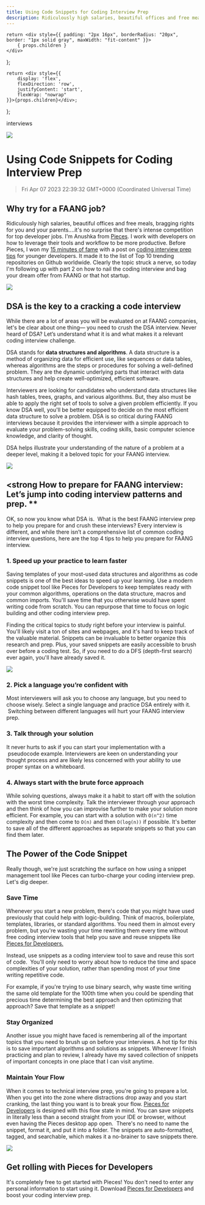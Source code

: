 ```yaml
---
title: Using Code Snippets for Coding Interview Prep
description: Ridiculously high salaries, beautiful offices and free meals, bragging rights for you and your parents - it's no surprise that there's intense competition for top developer jobs.
---
```


    return <div style={{ padding: "2px 16px", borderRadius: "20px", border: "1px solid gray", maxWidth: "fit-content" }}>
        { props.children }
    </div>
};

    return <div style={{
        display: 'flex',
        flexDirection: 'row',
        justifyContent: 'start',
        flexWrap: "nowrap"
    }}>{props.children}</div>;

};

<link rel="canonical" href="https://code.pieces.app/blog/code-snippets-coding-interview-prep" />
<Tag>interviews</Tag>

![](https://uploads-ssl.webflow.com/6143afec68f555387049efb3/62f2c60963e6b5803d3f9e27_snippetizing-interviews.jpg)
# Using Code Snippets for Coding Interview Prep
> Fri Apr 07 2023 22:39:32 GMT+0000 (Coordinated Universal Time)

## Why try for a FAANG job?
Ridiculously high salaries, beautiful offices and free meals, bragging rights for you and your parents....it's no surprise that there's intense competition for top developer jobs.
I'm Anushka from <a href="http://code.pieces.app/" target="_blank">Pieces</a>. I work with developers on how to leverage their tools and workflow to be more productive. Before Pieces, I won my <a href="https://www.google.com/url?q=https://grammarist.com/phrase/fifteen-minutes-of-fame/&sa=D&source=docs&ust=1680907227850824&usg=AOvVaw07pbuN6ww1uEhFueR9plV9" target="_blank">15 minutes of fame</a> with a post on <a href="https://github.com/anushka23g/Complete-Placement-Preparation" target="_blank">coding interview prep tips</a> for younger developers. It made it to the list of Top 10 trending repositories on Github worldwide.
Clearly the topic struck a nerve, so today I'm following up with part 2 on how to nail the coding interview and bag your dream offer from FAANG or that hot startup.

![](https://uploads-ssl.webflow.com/6143afec68f555387049efb3/61bcd401274a7c7b4e5fb6e8_Faang-01.jpg)

## DSA is the key to a cracking a code interview
While there are a lot of areas you will be evaluated on at FAANG companies, let's be clear about one thing— you need to crush the DSA interview. Never heard of DSA? Let’s understand what it is and what makes it a relevant coding interview challenge.

DSA stands for **data structures and algorithms**. A data structure is a method of organizing data for efficient use, like sequences or data tables, whereas algorithms are the steps or procedures for solving a well-defined problem. They are the dynamic underlying parts that interact with data structures and help create well-optimized, efficient software.

Interviewers are looking for candidates who understand data structures like hash tables, trees, graphs, and various algorithms. But, they also must be able to apply the right set of tools to solve a given problem efficiently. If you know DSA well, you'll be better equipped to decide on the most efficient data structure to solve a problem.
DSA is so critical during FAANG interviews because it provides the interviewer with a simple approach to evaluate your problem-solving skills, coding skills, basic computer science knowledge, and clarity of thought.

DSA helps illustrate your understanding of the nature of a problem at a deeper level, making it a beloved topic for your FAANG interview.

![](https://uploads-ssl.webflow.com/6143afec68f555387049efb3/61bcd43bf52881008af5e5bf_AboutUsFooter%20(1)-01.jpg)

## <strong How to prepare for FAANG interview: Let’s jump into coding interview patterns and prep. **

OK, so now you know what DSA is. &nbsp;What is the best FAANG interview prep to help you prepare for and crush these interviews? Every interview is different, and while there isn’t a comprehensive list of common coding interview questions, here are the top 4 tips to help you prepare for FAANG interview.

### 1. Speed up your practice to learn faster

Saving templates of your most-used data structures and algorithms as code snippets is one of the best ideas to speed up your learning. Use a modern code snippet tool like Pieces for Developers to keep templates ready with your common algorithms, operations on the data structure, macros and common imports. You'll save time that you otherwise would have spent writing code from scratch. You can repurpose that time to focus on logic building and other coding interview prep.

Finding the critical topics to study right before your interview is painful. You'll likely visit a ton of sites and webpages, and it's hard to keep track of the valuable material. Snippets can be invaluable to better organize this research and prep. Plus, your saved snippets are easily accessible to brush over before a coding test. So, if you need to do a DFS (depth-first search) ever again, you'll have already saved it.

![](https://uploads-ssl.webflow.com/6143afec68f555387049efb3/61bcd4b6b8ac59d762cae8f2_DFS.gif)

### 2. Pick a language you’re confident with
Most interviewers will ask you to choose any language, but you need to choose wisely. Select a single language and practice DSA entirely with it. &nbsp;Switching between different languages will hurt your FAANG interview prep.

### 3. Talk through your solution

It never hurts to ask if you can start your implementation with a &nbsp;pseudocode example. Interviewers are keen on understanding your thought process and are likely less concerned with your ability to use proper syntax on a whiteboard.

### 4. Always start with the brute force approach
While solving questions, always make it a habit to start off with the solution with the worst time complexity. Talk the interviewer through your approach and then think of how you can improvise further to make your solution more efficient. For example, you can start with a solution with ```O(n^2)``` time complexity and then come to ```O(n)``` and then ```O(log(n))``` if possible. It's better to save all of the different approaches as separate snippets so that you can find them later.

## The Power of the Code Snippet
Really though, we're just scratching the surface on how using a snippet management tool like Pieces can turbo-charge your coding interview prep. Let's dig deeper.

### Save Time
Whenever you start a new problem, there's code that you might have used previously that could help with logic-building. Think of macros, boilerplate, templates, libraries, or standard algorithms. You need them in almost every problem, but you're wasting your time rewriting them every time without free coding interview tools that help you save and reuse snippets like <a href="https://pieces.app/" target="_blank">Pieces for Developers.</a>

Instead, use snippets as a coding interview tool to save and reuse this sort of code. &nbsp;You'll only need to worry about how to reduce the time and space complexities of your solution, rather than spending most of your time writing repetitive code.

For example, if you're trying to use binary search, why waste time writing the same old template for the 100th time when you could be spending that precious time determining the best approach and then optimizing that approach? Save that template as a snippet!

### Stay Organized
Another issue you might have faced is remembering all of the important topics that you need to brush up on before your interviews. A hot tip for this is to save important algorithms and solutions as snippets. Whenever I finish practicing and plan to review, I already have my saved collection of snippets of important concepts in one place that I can visit anytime.

### Maintain Your Flow
When it comes to technical interview prep, you're going to prepare a lot. When you get into the zone where distractions drop away and you start cranking, the last thing you want is to break your flow.
<a href="https://code.pieces.app/" target="_blank">Pieces for Developers</a> is designed with this flow state in mind. You can save snippets in literally less than a second straight from your IDE or browser, without even having the Pieces desktop app open. &nbsp;There's no need to name the snippet, format it, and put it into a folder. The snippets are auto-formatted, tagged, and searchable, which makes it a no-brainer to save snippets there.

![](https://uploads-ssl.webflow.com/6143afec68f555387049efb3/61bcd5932238212241e7bf72_stack.gif)

## Get rolling with Pieces for Developers
It's completely free to get started with Pieces! You don't need to enter any personal information to start using it.
Download <a href="https://code.pieces.app/install" target="_blank">Pieces for Developers</a> and boost your coding interview prep.
